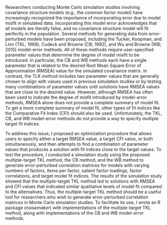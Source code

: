 
<!-- Two sentences giving a broad overview of the topic; context, excitement -->

Researchers conducting Monte Carlo simulation studies involving covariance structure models (e.g., the common factor model) have increasingly recognized the importance of incorporating error due to model misfit in simulated data. Incorporating this model error acknowledges that all models are literally false, and no covariance structure model will fit perfectly in the population. Several methods for generating data from error-perturbed models have been proposed, including the Tucker, Koopman, and Linn (TKL; 1969), Cudeck and Browne (CB; 1992), and Wu and Browne (WB; 2015) model-error methods. All of these methods require user-specified parameter values that determine the degree of model misfit to be introduced. In particular, the CB and WB methods each have a single parameter that is related to the desired Root Mean Square Error of Approximation (RMSEA) value for the simulated covariance matrix. In contrast, the TLK method includes two parameter values that are generally chosen to align with values used in previous simulation studies or by testing many combinations of parameter values until solutions have RMSEA values that are close to the desired value. However, although RMSEA has often been used to indicate the degree of misfit introduced by model-error methods, RMSEA alone does not provide a complete summary of model fit. To get a more complete summary of model fit, other types of fit indices like the Comparative Fit Index (CFI) should also be used. Unfortunately, the TKL, CB, and WB model-error methods do not provide a way to specify multiple target fit indices. 


To address this issue, I proposed an optimization procedure that allows users to specify either a target RMSEA value, a target CFI value, or both simultaneously, and then attempts to find a combination of parameter values that produces a solution with fit indices close to the target values. To test the procedure, I conducted a simulation study using the proposed multiple-target TKL method, the CB method, and the WB method to generate error-perturbed correlation matrices for models with varying numbers of factors, items per factor, salient factor loadings, factor correlations, and target model fit indices. The results of the simulation study showed that the multiple-target TKL method led to solutions with RMSEA and CFI values that indicated similar qualitative levels of model fit compared to the alternatives. Thus, the multiple-target TKL method should be a useful tool for researchers who wish to generate error-perturbed correlation matrices in Monte Carlo simulation studies. To facilitate its use, I wrote an R package (*noisemaker*) with implementations of the multiple-target TKL method, along with implementations of the CB and WB model-error methods.
